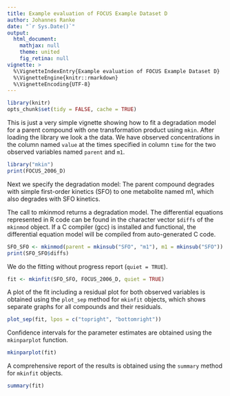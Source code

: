 ---
title: Example evaluation of FOCUS Example Dataset D
author: Johannes Ranke
date: "`r Sys.Date()`"
output:
  html_document:
    mathjax: null
    theme: united
    fig_retina: null
vignette: >
  %\VignetteIndexEntry{Example evaluation of FOCUS Example Dataset D}
  %\VignetteEngine{knitr::rmarkdown}
  %\VignetteEncoding{UTF-8}
---

```{r, include = FALSE}
library(knitr)
opts_chunk$set(tidy = FALSE, cache = TRUE)
```

This is just a very simple vignette showing how to fit a degradation model for a parent
compound with one transformation product using `mkin`.  After loading the
library we look a the data. We have observed concentrations in the column named
`value` at the times specified in column `time` for the two observed variables
named `parent` and `m1`.


```{r data}
library("mkin")
print(FOCUS_2006_D)
```

Next we specify the degradation model: The parent compound degrades with simple first-order
kinetics (SFO) to one metabolite named m1, which also degrades with SFO kinetics.

The call to mkinmod returns a degradation model. The differential equations represented in
R code can be found in the character vector `$diffs` of the `mkinmod` object. If
a C compiler (gcc) is installed and functional, the differential equation model will
be compiled from auto-generated C code.

```{r model}
SFO_SFO <- mkinmod(parent = mkinsub("SFO", "m1"), m1 = mkinsub("SFO"))
print(SFO_SFO$diffs)
```

We do the fitting without progress report (`quiet = TRUE`).


```{r fit}
fit <- mkinfit(SFO_SFO, FOCUS_2006_D, quiet = TRUE)
```

A plot of the fit including a residual plot for both observed variables is obtained
using the `plot_sep` method for `mkinfit` objects, which shows separate graphs for
all compounds and their residuals.

```{r plot, fig.height = 6, fig.width = 8}
plot_sep(fit, lpos = c("topright", "bottomright"))
```

Confidence intervals for the parameter estimates are obtained using the `mkinparplot` function.


```{r plot_2, fig.height = 4, fig.width = 8}
mkinparplot(fit)
```

A comprehensive report of the results is obtained using the `summary` method for `mkinfit`
objects.


```{r}
summary(fit)
```
